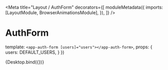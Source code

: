 
<Meta
  title="Layout / AuthForm"
  decorators={[
    moduleMetadata({
      imports: [LayoutModule, BrowserAnimationsModule],
    }),
    ]}
/>

# AuthForm

  template: `<app-auth-form [users]="users"></app-auth-form>`,
  props: {
    users: DEFAULT_USERS,
  }
})

<Preview>
  <Story
    name="Default"
    args={{
      photo: 'https://cataas.com/cat',
    }}
  >
    {Desktop.bind({})}
  </Story>
</Preview>